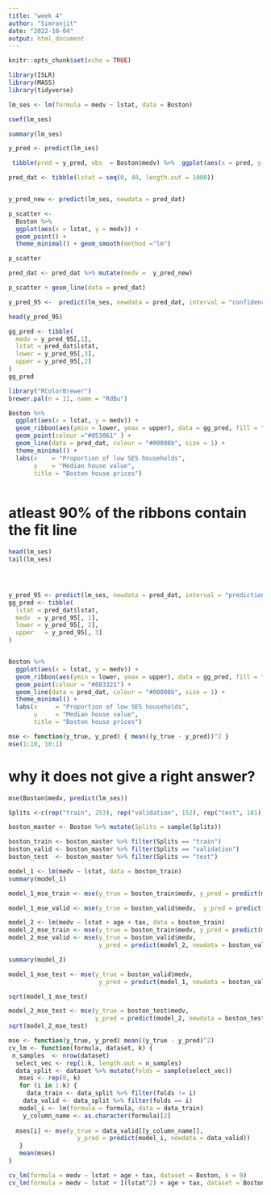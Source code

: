 ---
title: "week 4"
author: "Simranjit"
date: "2022-10-04"
output: html_document
---

```{r setup, include=FALSE}
knitr::opts_chunk$set(echo = TRUE)
```
```{r}
library(ISLR)
library(MASS)
library(tidyverse)


```
```{r}
lm_ses <- lm(formula = medv ~ lstat, data = Boston)

```
```{r}
coef(lm_ses)

```
```{r}
summary(lm_ses)
```
```{r}
y_pred <- predict(lm_ses)
```

```{r}
 tibble(pred = y_pred, obs  = Boston$medv) %>%  ggplot(aes(x = pred, y = obs)) + geom_point() + theme_minimal() + geom_abline(slope = 1)
```
```{r}
pred_dat <- tibble(lstat = seq(0, 40, length.out = 1000))



```
```{r}
y_pred_new <- predict(lm_ses, newdata = pred_dat)
```
```{r}
p_scatter <- 
  Boston %>% 
  ggplot(aes(x = lstat, y = medv)) +
  geom_point() +
  theme_minimal() + geom_smooth(method ="lm") 

p_scatter
```
```{r}
pred_dat <- pred_dat %>% mutate(medv =  y_pred_new)
```
```{r}
p_scatter + geom_line(data = pred_dat)

```
```{r}
y_pred_95 <-  predict(lm_ses, newdata = pred_dat, interval = "confidence")
```
```{r}
head(y_pred_95)
```
```{r}
gg_pred <- tibble(
  medv = y_pred_95[,1],
  lstat = pred_dat$lstat,
  lower = y_pred_95[,3],
  upper = y_pred_95[,2]
)
gg_pred
```
```{r}
library("RColorBrewer")
brewer.pal(n = 11, name = "RdBu")
```
```{r}
Boston %>% 
  ggplot(aes(x = lstat, y = medv)) + 
  geom_ribbon(aes(ymin = lower, ymax = upper), data = gg_pred, fill = "#2166AC") +
  geom_point(colour ="#053061" ) + 
  geom_line(data = pred_dat, colour = "#00008b", size = 1) +
  theme_minimal() + 
  labs(x    = "Proportion of low SES households",
       y    = "Median house value",
       title = "Boston house prices")
  
```
# atleast 90% of the ribbons contain the fit line
```{r}
head(lm_ses)
tail(lm_ses)





```
```{r}
y_pred_95 <- predict(lm_ses, newdata = pred_dat, interval = "prediction")
gg_pred <- tibble(
  lstat = pred_dat$lstat,
  medv  = y_pred_95[, 1],
  lower = y_pred_95[, 2],
  upper   = y_pred_95[, 3]
)


Boston %>% 
  ggplot(aes(x = lstat, y = medv)) + 
  geom_ribbon(aes(ymin = lower, ymax = upper), data = gg_pred, fill = "#00008b44") +
  geom_point(colour = "#883321") + 
  geom_line(data = pred_dat, colour = "#00008b", size = 1) +
  theme_minimal() + 
  labs(x     = "Proportion of low SES households",
       y     = "Median house value",
       title = "Boston house prices")


```
```{r}
mse <- function(y_true, y_pred) { mean((y_true - y_pred))^2 }
mse(1:10, 10:1)
```
# why it does not give a right answer?
```{r}
mse(Boston$medv, predict(lm_ses))

```
```{r}
Splits <-c(rep("train", 253), rep("validation", 152), rep("test", 101))

```
```{r}
boston_master <- Boston %>% mutate(Splits = sample(Splits))
```
```{r}
boston_train <- boston_master %>% filter(Splits == "train")
boston_valid <- boston_master %>% filter(Splits == "validation")
boston_test  <- boston_master %>% filter(Splits == "test")
```
```{r}
model_1 <- lm(medv ~ lstat, data = boston_train)
summary(model_1)

```
```{r}
model_1_mse_train <- mse(y_true = boston_train$medv, y_pred = predict(model_1))
```

```{r}
model_1_mse_valid <- mse(y_true = boston_valid$medv,  y_pred = predict(model_1, newdata = boston_valid))

```
```{r}
model_2 <- lm(medv ~ lstat + age + tax, data = boston_train)
model_2_mse_train <- mse(y_true = boston_train$medv, y_pred = predict(model_2))
model_2_mse_valid <- mse(y_true = boston_valid$medv, 
                         y_pred = predict(model_2, newdata = boston_valid))

```
```{r}
summary(model_2)
```
```{r}
model_1_mse_test <- mse(y_true = boston_valid$medv, 
                         y_pred = predict(model_1, newdata = boston_valid))

```
```{r}
sqrt(model_1_mse_test)
```

```{r}
model_2_mse_test <- mse(y_true = boston_test$medv, 
                        y_pred = predict(model_2, newdata = boston_test))
sqrt(model_2_mse_test)
```
```{r}
mse <- function(y_true, y_pred) mean((y_true - y_pred)^2)
cv_lm <- function(formula, dataset, k) {
 n_samples  <- nrow(dataset)
  select_vec <- rep(1:k, length.out = n_samples)
  data_split <- dataset %>% mutate(folds = sample(select_vec))
   mses <- rep(0, k)
   for (i in 1:k) {
     data_train <- data_split %>% filter(folds != i)
    data_valid <- data_split %>% filter(folds == i) 
   model_i <- lm(formula = formula, data = data_train)
    y_column_name <- as.character(formula)[2]
     
  mses[i] <- mse(y_true = data_valid[[y_column_name]],
                   y_pred = predict(model_i, newdata = data_valid))
   }
   mean(mses)
}
```
```{r}
cv_lm(formula = medv ~ lstat + age + tax, dataset = Boston, k = 9)
cv_lm(formula = medv ~ lstat + I(lstat^2) + age + tax, dataset = Boston, k = 9)
```


```


     
     
  
  


```